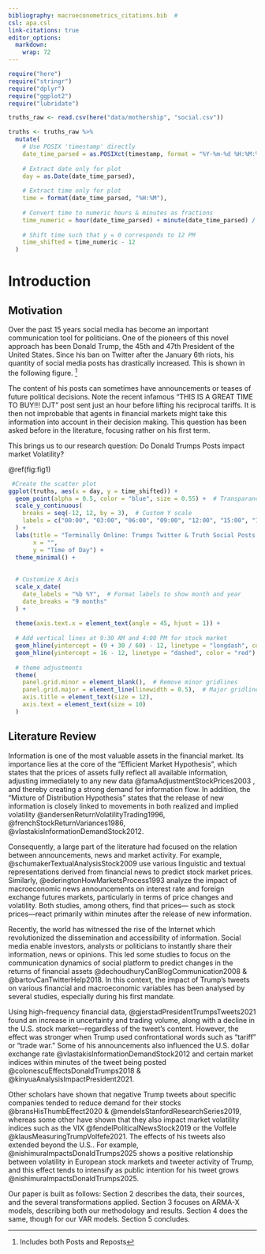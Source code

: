 ```yaml
---
bibliography: macroeconometrics_citations.bib  #
csl: apa.csl
link-citations: true
editor_options: 
  markdown: 
    wrap: 72
---
```


```r
require("here")
require("stringr")
require("dplyr")
require("ggplot2")
require("lubridate")

truths_raw <- read.csv(here("data/mothership", "social.csv"))

truths <- truths_raw %>%
  mutate(
    # Use POSIX 'timestamp' directly
    date_time_parsed = as.POSIXct(timestamp, format = "%Y-%m-%d %H:%M:%S"),
    
    # Extract date only for plot
    day = as.Date(date_time_parsed),
    
    # Extract time only for plot
    time = format(date_time_parsed, "%H:%M"),
    
    # Convert time to numeric hours & minutes as fractions
    time_numeric = hour(date_time_parsed) + minute(date_time_parsed) / 60,
    
    # Shift time such that y = 0 corresponds to 12 PM
    time_shifted = time_numeric - 12
  )

```

# Introduction

## Motivation

Over the past 15 years social media has become an important
communication tool for politicians. One of the pioneers of this novel
approach has been Donald Trump, the 45th and 47th President of the United
States. Since his ban on Twitter after the January 6th riots, his quantity of
social media posts has drastically increased. This is shown in the following
figure. [^1]

[^1]: Includes both Posts and Reposts

The content of his posts can sometimes have announcements or teases of future
political decisions. Note the recent infamous "THIS IS A GREAT TIME TO BUY!!! DJT"
post sent just an hour before lifting his reciprocal tariffs. It is then not 
improbable that agents in financial markets might take this information into 
account in their decision making. This question has been asked before in the 
literature, focusing rather on his first term. 

This brings us to our research question:  Do Donald Trumps Posts impact market Volatility?

    
\@ref(fig:fig1)

```r
 #Create the scatter plot
ggplot(truths, aes(x = day, y = time_shifted)) +
  geom_point(alpha = 0.5, color = "blue", size = 0.55) +  # Transparancy to create "heatmap"
  scale_y_continuous(
    breaks = seq(-12, 12, by = 3),  # Custom Y scale
    labels = c("00:00", "03:00", "06:00", "09:00", "12:00", "15:00", "18:00", "21:00", "24:00")  # 24-hour format labels
  ) +
  labs(title = "Terminally Online: Trumps Twitter & Truth Social Posts (EDT)",
       x = "",
       y = "Time of Day") +
  theme_minimal() +
  
  
  # Customize X Axis
  scale_x_date(
    date_labels = "%b %Y",  # Format labels to show month and year
    date_breaks = "9 months"
  ) +
  
  theme(axis.text.x = element_text(angle = 45, hjust = 1)) +
  
  # Add vertical lines at 9:30 AM and 4:00 PM for stock market
  geom_hline(yintercept = (9 + 30 / 60) - 12, linetype = "longdash", color = "red") + 
  geom_hline(yintercept = 16 - 12, linetype = "dashed", color = "red") +   
  
  # theme adjustments
  theme(
    panel.grid.minor = element_blank(),  # Remove minor gridlines
    panel.grid.major = element_line(linewidth = 0.5),  # Major gridlines
    axis.title = element_text(size = 12),
    axis.text = element_text(size = 10)
  )
```



## Literature Review

Information is one of the most valuable assets in the financial market.
Its importance lies at the core of the "Efficient Market Hypothesis", 
which states that the prices of assets fully reflect all
available information, adjusting immediately to any new data
@famaAdjustmentStockPrices2003 , and thereby creating a strong demand
for information flow. In addition, the “Mixture of Distribution
Hypothesis” states that the release of new information is closely linked
to movements in both realized and implied volatility
@andersenReturnVolatilityTrading1996, @frenchStockReturnVariances1986,
@vlastakisInformationDemandStock2012.

Consequently, a large part of the literature had focused on the relation
between announcements, news and market activity. For example,
@schumakerTextualAnalysisStock2009 use various linguistic and textual
representations derived from financial news to predict stock market
prices. Similarly, @ederingtonHowMarketsProcess1993 analyze the impact
of macroeconomic news announcements on interest rate and foreign
exchange futures markets, particularly in terms of price changes and
volatility. Both studies, among others, find that prices— such as stock
prices—react primarily within minutes after the release of new
information.

Recently, the world has witnessed the rise of the Internet
which revolutionized the dissemination and accessibility of information.
Social media enable investors, analysts or politicians to instantly
share their information, news or opinions. This led some studies to
focus on the communication dynamics of social platform to predict
changes in the returns of financial assets @dechoudhuryCanBlogCommunication2008 & 
@bartovCanTwitterHelp2018. In this context, the
impact of Trump’s tweets on various financial and macroeconomic
variables has been analysed by several studies, especially during his
first mandate.

Using high-frequency financial data,
@gjerstadPresidentTrumpsTweets2021 found an increase in uncertainty and
trading volume, along with a decline in the U.S. stock market—regardless
of the tweet's content. However, the effect was stronger when Trump used
confrontational words such as "tariff" or "trade war." Some of his
announcements also influenced the U.S. dollar exchange rate @vlastakisInformationDemandStock2012
and certain market indices within minutes of the tweet being posted
@colonescuEffectsDonaldTrumps2018 & @kinyuaAnalysisImpactPresident2021.

Other scholars have shown that negative Trump tweets about specific
companies tended to reduce demand for their stocks @bransHisThumbEffect2020 &
@mendelsStanfordResearchSeries2019, whereas some
other have shown that they also impact market volatility indices such as
the VIX @fendelPoliticalNewsStock2019 or the Volfele @klausMeasuringTrumpVolfefe2021.
The effects of his tweets also extended beyond the U.S.. For example,
@nishimuraImpactsDonaldTrumps2025 shows a
positive relationship between volatility in European stock markets and
tweeter activity of Trump, and this effect tends to intensify as public
intention for his tweet grows @nishimuraImpactsDonaldTrumps2025.

Our paper is built as follows: Section 2 describes the data, their sources, and 
the several transformations applied. Section 3 focuses on ARMA-X models, describing 
both our methodology and results. Section 4 does the same, though for our VAR models. 
Section 5 concludes.
